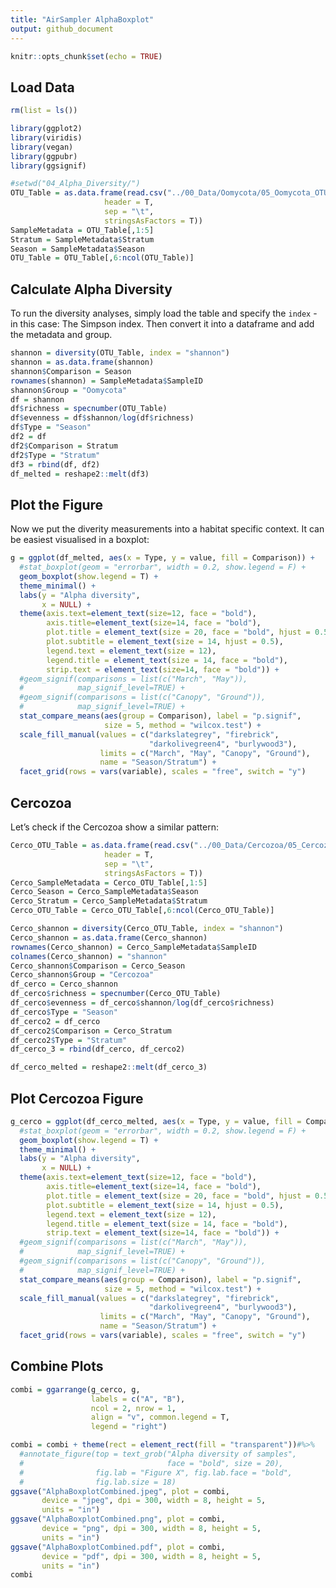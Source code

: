 ```yaml
---
title: "AirSampler AlphaBoxplot"
output: github_document
---
```


```r
knitr::opts_chunk$set(echo = TRUE)
```

## Load Data

```r
rm(list = ls())

library(ggplot2)
library(viridis)
library(vegan)
library(ggpubr)
library(ggsignif)

#setwd("04_Alpha_Diversity/")
OTU_Table = as.data.frame(read.csv("../00_Data/Oomycota/05_Oomycota_OTU_Table_new_min-freq-20617_min-feat-5_transposed_withMetadata.tsv", 
                     header = T, 
                     sep = "\t", 
                     stringsAsFactors = T))
SampleMetadata = OTU_Table[,1:5]
Stratum = SampleMetadata$Stratum
Season = SampleMetadata$Season
OTU_Table = OTU_Table[,6:ncol(OTU_Table)]
```

## Calculate Alpha Diversity

To run the diversity analyses, simply load the table and specify the `index` - in this case: The Simpson index. Then convert it into a dataframe and add the metadata and group.

```r
shannon = diversity(OTU_Table, index = "shannon")
shannon = as.data.frame(shannon)
shannon$Comparison = Season
rownames(shannon) = SampleMetadata$SampleID
shannon$Group = "Oomycota"
df = shannon
df$richness = specnumber(OTU_Table)
df$evenness = df$shannon/log(df$richness)
df$Type = "Season"
df2 = df
df2$Comparison = Stratum
df2$Type = "Stratum"
df3 = rbind(df, df2)
df_melted = reshape2::melt(df3)
```

## Plot the Figure

Now we put the diverity measurements into a habitat specific context. It can be easiest visualised in a boxplot:

```r
g = ggplot(df_melted, aes(x = Type, y = value, fill = Comparison)) + 
  #stat_boxplot(geom = "errorbar", width = 0.2, show.legend = F) +
  geom_boxplot(show.legend = T) + 
  theme_minimal() + 
  labs(y = "Alpha diversity", 
       x = NULL) +
  theme(axis.text=element_text(size=12, face = "bold"), 
        axis.title=element_text(size=14, face = "bold"), 
        plot.title = element_text(size = 20, face = "bold", hjust = 0.5), 
        plot.subtitle = element_text(size = 14, hjust = 0.5), 
        legend.text = element_text(size = 12), 
        legend.title = element_text(size = 14, face = "bold"), 
        strip.text = element_text(size=14, face = "bold")) +
  #geom_signif(comparisons = list(c("March", "May")), 
  #            map_signif_level=TRUE) + 
  #geom_signif(comparisons = list(c("Canopy", "Ground")), 
  #            map_signif_level=TRUE) +
  stat_compare_means(aes(group = Comparison), label = "p.signif", 
                     size = 5, method = "wilcox.test") +
  scale_fill_manual(values = c("darkslategrey", "firebrick", 
                               "darkolivegreen4", "burlywood3"), 
                    limits = c("March", "May", "Canopy", "Ground"), 
                    name = "Season/Stratum") +
  facet_grid(rows = vars(variable), scales = "free", switch = "y")

```


## Cercozoa

Let's check if the Cercozoa show a similar pattern:

```r
Cerco_OTU_Table = as.data.frame(read.csv("../00_Data/Cercozoa/05_Cercozoa_OTU_Table_min-freq-16922_min-feat-5_transposed_withMetadata.tsv", 
                     header = T, 
                     sep = "\t", 
                     stringsAsFactors = T))
Cerco_SampleMetadata = Cerco_OTU_Table[,1:5]
Cerco_Season = Cerco_SampleMetadata$Season
Cerco_Stratum = Cerco_SampleMetadata$Stratum
Cerco_OTU_Table = Cerco_OTU_Table[,6:ncol(Cerco_OTU_Table)]

Cerco_shannon = diversity(Cerco_OTU_Table, index = "shannon")
Cerco_shannon = as.data.frame(Cerco_shannon)
rownames(Cerco_shannon) = Cerco_SampleMetadata$SampleID
colnames(Cerco_shannon) = "shannon"
Cerco_shannon$Comparison = Cerco_Season
Cerco_shannon$Group = "Cercozoa"
df_cerco = Cerco_shannon
df_cerco$richness = specnumber(Cerco_OTU_Table)
df_cerco$evenness = df_cerco$shannon/log(df_cerco$richness)
df_cerco$Type = "Season"
df_cerco2 = df_cerco
df_cerco2$Comparison = Cerco_Stratum
df_cerco2$Type = "Stratum"
df_cerco_3 = rbind(df_cerco, df_cerco2)

df_cerco_melted = reshape2::melt(df_cerco_3)
```

## Plot Cercozoa Figure

```r
g_cerco = ggplot(df_cerco_melted, aes(x = Type, y = value, fill = Comparison)) + 
  #stat_boxplot(geom = "errorbar", width = 0.2, show.legend = F) +
  geom_boxplot(show.legend = T) + 
  theme_minimal() + 
  labs(y = "Alpha diversity", 
       x = NULL) +
  theme(axis.text=element_text(size=12, face = "bold"), 
        axis.title=element_text(size=14, face = "bold"), 
        plot.title = element_text(size = 20, face = "bold", hjust = 0.5), 
        plot.subtitle = element_text(size = 14, hjust = 0.5), 
        legend.text = element_text(size = 12), 
        legend.title = element_text(size = 14, face = "bold"), 
        strip.text = element_text(size=14, face = "bold")) +
  #geom_signif(comparisons = list(c("March", "May")), 
  #            map_signif_level=TRUE) + 
  #geom_signif(comparisons = list(c("Canopy", "Ground")), 
  #            map_signif_level=TRUE) + 
  stat_compare_means(aes(group = Comparison), label = "p.signif", 
                     size = 5, method = "wilcox.test") +
  scale_fill_manual(values = c("darkslategrey", "firebrick", 
                               "darkolivegreen4", "burlywood3"), 
                    limits = c("March", "May", "Canopy", "Ground"), 
                    name = "Season/Stratum") +
  facet_grid(rows = vars(variable), scales = "free", switch = "y")
```

## Combine Plots

```r

combi = ggarrange(g_cerco, g, 
                  labels = c("A", "B"), 
                  ncol = 2, nrow = 1, 
                  align = "v", common.legend = T, 
                  legend = "right")

combi = combi + theme(rect = element_rect(fill = "transparent"))#%>%
  #annotate_figure(top = text_grob("Alpha diversity of samples", 
  #                                face = "bold", size = 20), 
  #                fig.lab = "Figure X", fig.lab.face = "bold", 
  #                fig.lab.size = 18)
ggsave("AlphaBoxplotCombined.jpeg", plot = combi, 
       device = "jpeg", dpi = 300, width = 8, height = 5, 
       units = "in")
ggsave("AlphaBoxplotCombined.png", plot = combi, 
       device = "png", dpi = 300, width = 8, height = 5, 
       units = "in")
ggsave("AlphaBoxplotCombined.pdf", plot = combi, 
       device = "pdf", dpi = 300, width = 8, height = 5, 
       units = "in")
combi
```